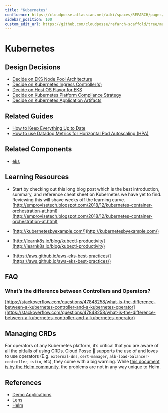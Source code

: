 ```yaml
---
title: "Kubernetes"
confluence: https://cloudposse.atlassian.net/wiki/spaces/REFARCH/pages/1205305360/Kubernetes
sidebar_position: 100
custom_edit_url: https://github.com/cloudposse/refarch-scaffold/tree/main/docs/docs/reference/kubernetes.md
---
```


# Kubernetes

## Design Decisions

- [Decide on EKS Node Pool Architecture](/reference-architecture/fundamentals/design-decisions/foundational-platform/decide-on-eks-node-pool-architecture)
- [Decide on Kubernetes Ingress Controller(s)](/reference-architecture/fundamentals/design-decisions/foundational-platform/decide-on-kubernetes-ingress-controller-s)
- [Decide on Host OS Flavor for EKS](/reference-architecture/fundamentals/design-decisions/foundational-platform/decide-on-host-os-flavor-for-eks)
- [Decide on Kubernetes Platform Compliance Strategy](/reference-architecture/fundamentals/design-decisions/foundational-benchmark-compliance/decide-on-kubernetes-platform-compliance-strategy)
- [Decide on Kubernetes Application Artifacts](/reference-architecture/fundamentals/design-decisions/foundational-release-engineering/decide-on-kubernetes-application-artifacts)

## Related Guides

- [How to Keep Everything Up to Date](/reference-architecture/how-to-guides/upgrades/how-to-keep-everything-up-to-date)
- [How to use Datadog Metrics for Horizontal Pod Autoscaling (HPA)](/reference-architecture/how-to-guides/integrations/datadog/how-to-use-datadog-metrics-for-horizontal-pod-autoscaling-hpa)

## Related Components

- [eks](/components/category/eks/)

## Learning Resources

- Start by checking out this long blog post which is the best introduction, summary, and reference cheat sheet on Kubernetes we have yet to find. Reviewing this will shave weeks off the learning curve.
[http://emprovisetech.blogspot.com/2018/12/kubernetes-container-orchestration-at.html](http://emprovisetech.blogspot.com/2018/12/kubernetes-container-orchestration-at.html)

- [http://kubernetesbyexample.com/](http://kubernetesbyexample.com/)

- [http://learnk8s.io/blog/kubectl-productivity](http://learnk8s.io/blog/kubectl-productivity)

- [https://aws.github.io/aws-eks-best-practices/](https://aws.github.io/aws-eks-best-practices/)

## FAQ

### What’s the difference between Controllers and Operators?

[https://stackoverflow.com/questions/47848258/what-is-the-difference-between-a-kubernetes-controller-and-a-kubernetes-operator](https://stackoverflow.com/questions/47848258/what-is-the-difference-between-a-kubernetes-controller-and-a-kubernetes-operator)

## Managing CRDs

For operators of any Kubernetes platform, it’s critical that you are aware of all the pitfalls of using CRDs. Cloud Posse  💯 supports the use of and loves to use operators (E.g. `external-dns`, `cert-manager`, `alb-load-balancer-controller`, `istio`, etc), they come with a big warning. While [this document is by the Helm community](https://github.com/helm/community/blob/main/hips/hip-0011.md), the problems are not in any way unique to Helm.

## References

- [Demo Applications](/reference-architecture/reference/demo-applications)
- [Lens](/reference-architecture/reference/lens)
- [Helm](/reference-architecture/reference/helm)


